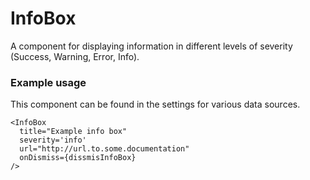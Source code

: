 
<Meta title="MDX|InfoBox" component={InfoBox} />

# InfoBox
A component for displaying information in different levels of severity (Success, Warning, Error, Info).


### Example usage
This component can be found in the settings for various data sources.


```tsx
<InfoBox
  title="Example info box"
  severity='info'
  url="http://url.to.some.documentation"
  onDismiss={dissmisInfoBox}
/>
```


<Props of={InfoBox} />
